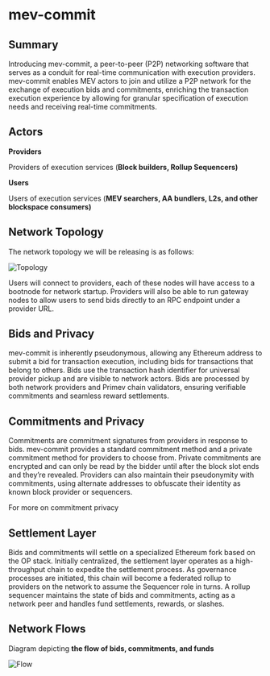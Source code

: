 # mev-commit

## Summary
Introducing mev-commit, a peer-to-peer (P2P) networking software that serves as a conduit for real-time communication with execution providers. mev-commit enables MEV actors to join and utilize a P2P network for the exchange of execution bids and commitments, enriching the transaction execution experience by allowing for granular specification of execution needs and receiving real-time commitments.

## Actors
**Providers**

Providers of execution services (**Block builders, Rollup Sequencers)**

**Users**

Users of execution services (**MEV searchers, AA bundlers, L2s, and other blockspace consumers)**

## Network Topology

The network topology we will be releasing is as follows:

![Topology](/topology.png)

Users will connect to providers, each of these nodes will have access to a bootnode for network startup. Providers will also be able to run gateway nodes to allow users to send bids directly to an RPC endpoint under a provider URL.

## Bids and Privacy

mev-commit is inherently pseudonymous, allowing any Ethereum address to submit a bid for transaction execution, including bids for transactions that belong to others. Bids use the transaction hash identifier for universal provider pickup and are visible to network actors. Bids are processed by both network providers and Primev chain validators, ensuring verifiable commitments and seamless reward settlements.

## Commitments and Privacy

Commitments are commitment signatures from providers in response to bids. mev-commit provides a standard commitment method and a private commitment method for providers to choose from. Private commitments are encrypted and can only be read by the bidder until after the block slot ends and they’re revealed. Providers can also maintain their pseudonymity with commitments, using alternate addresses to obfuscate their identity as known block provider or sequencers.

For more on commitment privacy

## Settlement Layer

Bids and commitments will settle on a specialized Ethereum fork based on the OP stack. Initially centralized, the settlement layer operates as a high-throughput chain to expedite the settlement process. As governance processes are initiated, this chain will become a federated rollup to providers on the network to assume the Sequencer role in turns. A rollup sequencer maintains the state of bids and commitments, acting as a network peer and handles fund settlements, rewards, or slashes.

## Network Flows

Diagram depicting **the flow of bids, commitments, and funds**

![Flow](/flow.png)